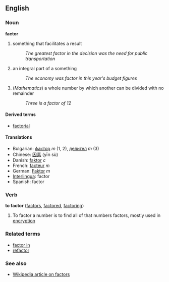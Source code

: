 ==English==
=== Noun ===
'''factor'''

# something that facilitates a result
#:''The greatest factor in the decision was the need for public transportation''
# an integral part of a something
#:''The economy was factor in this year's budget figures''
# (''Mathematics'') a whole number by which another can be divided with no remainder
#:''Three is a factor of 12''

====Derived terms====
*[[factorial]]

==== Translations ====
*Bulgarian: [[фактор]] ''m'' (1, 2), [[делител]] ''m'' (3)
*Chinese: [[因素]] (yīn sù)
*Danish: [[faktor]] ''c''
*French: [[facteur]] ''m''
*German: [[Faktor]] ''m''
*[[Interlingua]]: factor
*Spanish: factor

===Verb===
'''to factor''' ([[factors]], [[factored]], [[factoring]])

# To factor a number is to find all of that numbers factors, mostly used in [[encryption]]

===Related terms===
*[[factor in]]
*[[refactor]]

===See also===
*[[w:Factor|Wikipedia article on factors]]